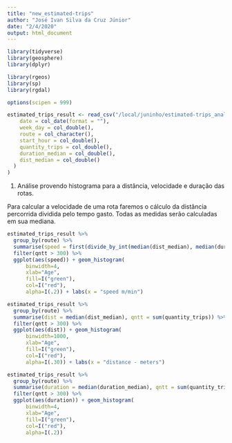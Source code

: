 ```yaml
---
title: "new_estimated-trips"
author: "José Ivan Silva da Cruz Júnior"
date: "2/4/2020"
output: html_document
---
```


```r
library(tidyverse)
library(geosphere)
library(dplyr)

library(rgeos)
library(sp)
library(rgdal)

options(scipen = 999)
```

```r
estimated_trips_result <- read_csv("/local/juninho/estimated-trips_analysis/data/od-matrix/full/output_sd/result.csv", col_types = list(
    date = col_date(format = ""),
    week_day = col_double(),
    route = col_character(),
    start_hour = col_double(),
    quantity_trips = col_double(),
    duration_median = col_double(),
    dist_median = col_double()
  )
)
```

1) Análise provendo histograma para a distância, velocidade e duração das rotas.

  Para calcular a velocidade de uma rota faremos o cálculo da distância percorrida dividida pelo tempo gasto. Todas as medidas serão calculadas em sua mediana.
  
```r
estimated_trips_result %>% 
  group_by(route) %>% 
  summarise(speed = first(divide_by_int(median(dist_median), median(duration_median))), qntt = sum(quantity_trips)) %>% 
  filter(qntt > 300) %>% 
  ggplot(aes(speed)) + geom_histogram(
      binwidth=4,  
      xlab="Age",  
      fill=I("green"), 
      col=I("red"), 
      alpha=I(.2)) + labs(x = "speed m/min")
```

```r
estimated_trips_result %>% 
  group_by(route) %>% 
  summarise(dist = median(dist_median), qntt = sum(quantity_trips)) %>% 
  filter(qntt > 300) %>% 
  ggplot(aes(dist)) + geom_histogram(
      binwidth=1000,  
      xlab="Age",  
      fill=I("green"), 
      col=I("red"), 
      alpha=I(.30)) + labs(x = "distance - meters")
```

```r
estimated_trips_result %>% 
  group_by(route) %>% 
  summarise(duration = median(duration_median), qntt = sum(quantity_trips)) %>% 
  filter(qntt > 300) %>% 
  ggplot(aes(duration)) + geom_histogram(
      binwidth=4,  
      xlab="Age",  
      fill=I("green"), 
      col=I("red"), 
      alpha=I(.2))
```

